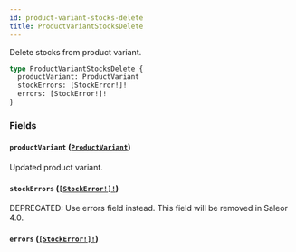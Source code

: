 ```yaml
---
id: product-variant-stocks-delete
title: ProductVariantStocksDelete
---
```


Delete stocks from product variant.

```graphql
type ProductVariantStocksDelete {
  productVariant: ProductVariant
  stockErrors: [StockError!]!
  errors: [StockError!]!
}
```

### Fields

#### `productVariant` ([`ProductVariant`](../../../developer/api-reference/objects/product-variant))

Updated product variant.

#### `stockErrors` ([`[StockError!]!`](../../../developer/api-reference/objects/stock-error))

<span class="badge badge--warning">DEPRECATED: Use errors field instead. This field will be removed in Saleor 4.0.</span>

#### `errors` ([`[StockError!]!`](../../../developer/api-reference/objects/stock-error))
